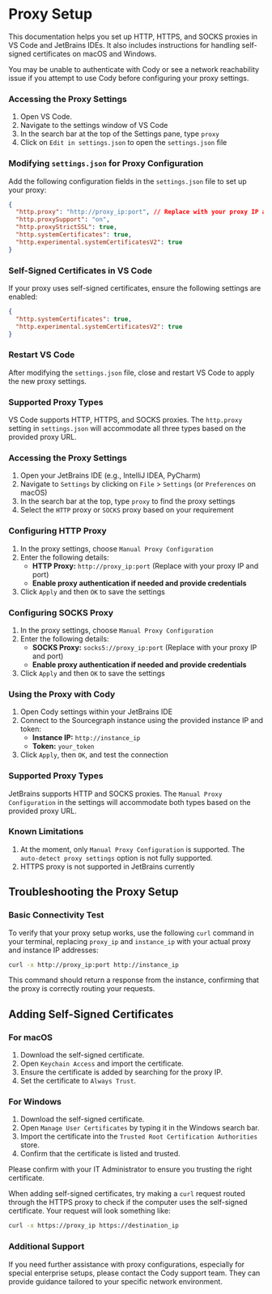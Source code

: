 # Proxy Setup

<p className="subtitle">This documentation helps you set up HTTP, HTTPS, and SOCKS proxies in VS Code and JetBrains IDEs. It also includes instructions for handling self-signed certificates on macOS and Windows.</p>

<Tabs>
  <Tab title="Proxy Setup for VS Code">

 <Callout type="info"> You may be unable to authenticate with Cody or see a network reachability issue if you attempt to use Cody before configuring your proxy settings.</Callout>

 ### Accessing the Proxy Settings

1. Open VS Code.
2. Navigate to the settings window of VS Code
3. In the search bar at the top of the Settings pane, type `proxy`
4. Click on `Edit in settings.json` to open the `settings.json` file

  ### Modifying `settings.json` for Proxy Configuration

Add the following configuration fields in the `settings.json` file to set up your proxy:

```json
{
  "http.proxy": "http://proxy_ip:port", // Replace with your proxy IP and port
  "http.proxySupport": "on",
  "http.proxyStrictSSL": true,
  "http.systemCertificates": true,
  "http.experimental.systemCertificatesV2": true
}
```

 ### Self-Signed Certificates in VS Code

If your proxy uses self-signed certificates, ensure the following settings are enabled:

```json
{
  "http.systemCertificates": true,
  "http.experimental.systemCertificatesV2": true
}
```

 ### Restart VS Code

After modifying the `settings.json` file, close and restart VS Code to apply the new proxy settings.

 ### Supported Proxy Types

VS Code supports HTTP, HTTPS, and SOCKS proxies. The `http.proxy` setting in `settings.json` will accommodate all three types based on the provided proxy URL.

  </Tab>

  <Tab title="Proxy Setup for JetBrains">

  ### Accessing the Proxy Settings

1. Open your JetBrains IDE (e.g., IntelliJ IDEA, PyCharm)
2. Navigate to `Settings` by clicking on `File` > `Settings` (or `Preferences` on macOS)
3. In the search bar at the top, type `proxy` to find the proxy settings
4. Select the `HTTP` proxy or `SOCKS` proxy based on your requirement

  ### Configuring HTTP Proxy

1. In the proxy settings, choose `Manual Proxy Configuration`
2. Enter the following details:
    - **HTTP Proxy:** `http://proxy_ip:port` (Replace with your proxy IP and port)
    - **Enable proxy authentication if needed and provide credentials**
3. Click `Apply` and then `OK` to save the settings

  ### Configuring SOCKS Proxy

1. In the proxy settings, choose `Manual Proxy Configuration`
2. Enter the following details:
    - **SOCKS Proxy:** `socks5://proxy_ip:port` (Replace with your proxy IP and port)
    - **Enable proxy authentication if needed and provide credentials**
3. Click `Apply` and then `OK` to save the settings

  ### Using the Proxy with Cody

1. Open Cody settings within your JetBrains IDE
2. Connect to the Sourcegraph instance using the provided instance IP and token:
    - **Instance IP:** `http://instance_ip`
    - **Token:** `your_token`
3. Click `Apply`, then `OK`, and test the connection

### Supported Proxy Types

JetBrains supports HTTP and SOCKS proxies. The `Manual Proxy Configuration` in the settings will accommodate both types based on the provided proxy URL.

### Known Limitations

1. At the moment, only `Manual Proxy Configuration` is supported. The `auto-detect proxy settings` option is not fully supported.
2. HTTPS proxy is not supported in JetBrains currently

  </Tab>

</Tabs>

## Troubleshooting the Proxy Setup

### Basic Connectivity Test

To verify that your proxy setup works, use the following `curl` command in your terminal, replacing `proxy_ip` and `instance_ip` with your actual proxy and instance IP addresses:

```bash
curl -x http://proxy_ip:port http://instance_ip
```

This command should return a response from the instance, confirming that the proxy is correctly routing your requests.

## Adding Self-Signed Certificates

### For macOS

1. Download the self-signed certificate.
2. Open `Keychain Access` and import the certificate.
3. Ensure the certificate is added by searching for the proxy IP.
4. Set the certificate to `Always Trust`.

### For Windows

1. Download the self-signed certificate.
2. Open `Manage User Certificates` by typing it in the Windows search bar.
3. Import the certificate into the `Trusted Root Certification Authorities` store.
4. Confirm that the certificate is listed and trusted.

<Callout type="info"> Please confirm with your IT Administrator to ensure you trusting the right certificate.</Callout>

When adding self-signed certificates, try making a `curl` request routed through the HTTPS proxy to check if the computer uses the self-signed certificate. Your request will look something like:

```bash
curl -x https://proxy_ip https://destination_ip
```

### Additional Support

If you need further assistance with proxy configurations, especially for special enterprise setups, please contact the Cody support team. They can provide guidance tailored to your specific network environment.
